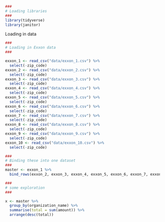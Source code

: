 ```r
###
# Loading libraries
###
library(tidyverse)
library(janitor)
```
Loading in data
```r
###
# Loading in Exxon data
###

exxon_1 <- read_csv("data/exxon_1.csv") %>%
  select(-zip_code)
exxon_2 <- read_csv("data/exxon_2.csv") %>%
  select(-zip_code)
exxon_3 <- read_csv("data/exxon_3.csv") %>%
  select(-zip_code)
exxon_4 <- read_csv("data/exxon_4.csv") %>%
  select(-zip_code)
exxon_5 <- read_csv("data/exxon_5.csv") %>%
  select(-zip_code)
exxon_6 <- read_csv("data/exxon_6.csv") %>%
  select(-zip_code)
exxon_7 <- read_csv("data/exxon_7.csv") %>%
  select(-zip_code)
exxon_8 <- read_csv("data/exxon_8.csv") %>%
  select(-zip_code)
exxon_9 <- read_csv("data/exxon_9.csv") %>%
  select(-zip_code)
exxon_10 <- read_csv("data/exxon_10.csv") %>%
  select(-zip_code)

###
# Binding these into one dataset
###
master <- exxon_1 %>%
  bind_rows(exxon_2, exxon_3, exxon_4, exxon_5, exxon_6, exxon_7, exxon_8, exxon_9, exxon_10)

###
# some exploration
###

x <- master %>%
  group_by(organization_name) %>%
  summarise(total = sum(amount)) %>%
  arrange(desc(total))

```


